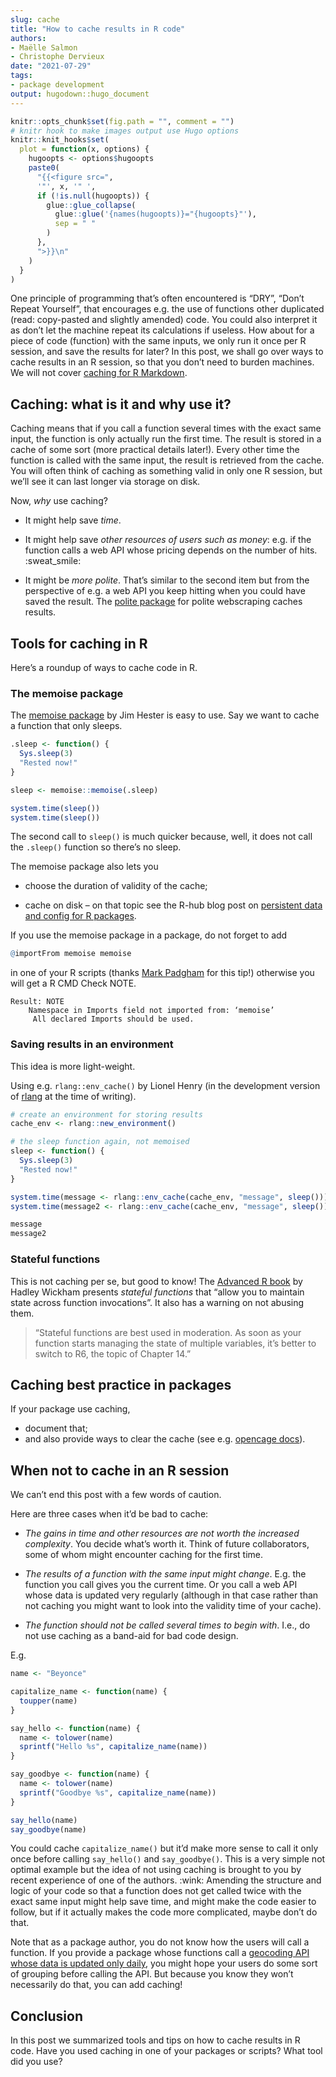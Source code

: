 ```yaml
---
slug: cache
title: "How to cache results in R code" 
authors: 
- Maëlle Salmon 
- Christophe Dervieux
date: "2021-07-29" 
tags: 
- package development 
output: hugodown::hugo_document
---
```


```r

knitr::opts_chunk$set(fig.path = "", comment = "")
# knitr hook to make images output use Hugo options
knitr::knit_hooks$set(
  plot = function(x, options) {
    hugoopts <- options$hugoopts
    paste0(
      "{{<figure src=",
      '"', x, '" ',
      if (!is.null(hugoopts)) {
        glue::glue_collapse(
          glue::glue('{names(hugoopts)}="{hugoopts}"'),
          sep = " "
        )
      },
      ">}}\n"
    )
  }
)

```

One principle of programming that's often encountered is "DRY", "Don't Repeat Yourself", that encourages e.g. the use of functions other duplicated (read: copy-pasted and slightly amended) code.
You could also interpret it as don't let the machine repeat its calculations if useless.
How about for a piece of code (function) with the same inputs, we only run it once per R session, and save the results for later?
In this post, we shall go over ways to cache results in an R session, so that you don't need to burden machines.
We will not cover [caching for R Markdown](https://bookdown.org/yihui/rmarkdown-cookbook/cache.html).

## Caching: what is it and why use it?

Caching means that if you call a function several times with the exact same input, the function is only actually run the first time.
The result is stored in a cache of some sort (more practical details later!).
Every other time the function is called with the same input, the result is retrieved from the cache.
You will often think of caching as something valid in only one R session, but we'll see it can last longer via storage on disk.

Now, *why* use caching?

-   It might help save *time*.

-   It might help save *other resources of users such as money*: e.g. if the function calls a web API whose pricing depends on the number of hits.
    :sweat_smile:

-   It might be *more polite*.
    That's similar to the second item but from the perspective of e.g. a web API you keep hitting when you could have saved the result.
    The [polite package](https://dmi3kno.github.io/polite/) for polite webscraping caches results.

## Tools for caching in R

Here's a roundup of ways to cache code in R.

### The memoise package

The [memoise package](https://memoise.r-lib.org/) by Jim Hester is easy to use.
Say we want to cache a function that only sleeps.

```r
.sleep <- function() {
  Sys.sleep(3)
  "Rested now!"
}

sleep <- memoise::memoise(.sleep)

system.time(sleep())
system.time(sleep())
```

The second call to `sleep()` is much quicker because, well, it does not call the `.sleep()` function so there's no sleep.

The memoise package also lets you

-   choose the duration of validity of the cache;

-   cache on disk -- on that topic see the R-hub blog post on [persistent data and config for R packages](/2020/03/12/user-preferences/).

If you use the memoise package in a package, do not forget to add

``` r
@importFrom memoise memoise
```

in one of your R scripts (thanks [Mark Padgham](https://mpadge.github.io/) for this tip!) otherwise you will get a R CMD Check NOTE.

    Result: NOTE
        Namespace in Imports field not imported from: ‘memoise’
         All declared Imports should be used.

### Saving results in an environment

This idea is more light-weight.

Using e.g. `rlang::env_cache()` by Lionel Henry (in the development version of [rlang](https://rlang.r-lib.org/) at the time of writing).

```r
# create an environment for storing results
cache_env <- rlang::new_environment()

# the sleep function again, not memoised
sleep <- function() {
  Sys.sleep(3)
  "Rested now!"
}

system.time(message <- rlang::env_cache(cache_env, "message", sleep()))
system.time(message2 <- rlang::env_cache(cache_env, "message", sleep()))

message
message2
```

### Stateful functions

This is not caching per se, but good to know!
The [Advanced R book](https://adv-r.hadley.nz/function-factories.html?q=closure#stateful-funs) by Hadley Wickham presents *stateful functions* that "allow you to maintain state across function invocations".
It also has a warning on not abusing them.

> "Stateful functions are best used in moderation. As soon as your function starts managing the state of multiple variables, it's better to switch to R6, the topic of Chapter 14."

## Caching best practice in packages

If your package use caching,

-   document that;
-   and also provide ways to clear the cache (see e.g. [opencage docs](https://docs.ropensci.org/opencage/articles/opencage.html#caching-1)).

## When not to cache in an R session

We can't end this post with a few words of caution.

Here are three cases when it'd be bad to cache:

-   *The gains in time and other resources are not worth the increased complexity*.
    You decide what's worth it.
    Think of future collaborators, some of whom might encounter caching for the first time.

-   *The results of a function with the same input might change*.
    E.g. the function you call gives you the current time.
    Or you call a web API whose data is updated very regularly (although in that case rather than not caching you might want to look into the validity time of your cache).

-   *The function should not be called several times to begin with*.
    I.e., do not use caching as a band-aid for bad code design.

E.g.

``` r
name <- "Beyonce"

capitalize_name <- function(name) {
  toupper(name)
}

say_hello <- function(name) {
  name <- tolower(name)
  sprintf("Hello %s", capitalize_name(name))
}

say_goodbye <- function(name) {
  name <- tolower(name)
  sprintf("Goodbye %s", capitalize_name(name))
}

say_hello(name)
say_goodbye(name)
```

You could cache `capitalize_name()` but it'd make more sense to call it only once before calling `say_hello()` and `say_goodbye()`.
This is a very simple not optimal example but the idea of not using caching is brought to you by recent experience of one of the authors.
:wink: Amending the structure and logic of your code so that a function does not get called twice with the exact same input might help save time, and might make the code easier to follow, but if it actually makes the code more complicated, maybe don't do that.

Note that as a package author, you do not know how the users will call a function.
If you provide a package whose functions call a [geocoding API whose data is updated only daily](https://docs.ropensci.org/opencage/), you might hope your users do some sort of grouping before calling the API.
But because you know they won't necessarily do that, you can add caching!

## Conclusion

In this post we summarized tools and tips on how to cache results in R code.
Have you used caching in one of your packages or scripts?
What tool did you use?
